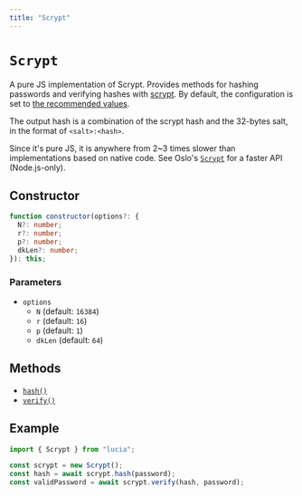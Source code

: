 ```yaml
---
title: "Scrypt"
---
```


# `Scrypt`

A pure JS implementation of Scrypt. Provides methods for hashing passwords and verifying hashes with [scrypt](https://datatracker.ietf.org/doc/html/rfc7914). By default, the configuration is set to [the recommended values](https://cheatsheetseries.owasp.org/cheatsheets/Password_Storage_Cheat_Sheet.html).

The output hash is a combination of the scrypt hash and the 32-bytes salt, in the format of `<salt>:<hash>`.

Since it's pure JS, it is anywhere from 2~3 times slower than implementations based on native code. See Oslo's [`Scrypt`](https://oslo.js.org/reference/password/Scrypt) for a faster API (Node.js-only).

## Constructor

```ts
function constructor(options?: {
  N?: number;
  r?: number;
  p?: number;
  dkLen?: number;
}): this;
```

### Parameters

- `options`
  - `N` (default: `16384`)
  - `r` (default: `16`)
  - `p` (default: `1`)
  - `dkLen` (default: `64`)

## Methods

- [`hash()`](ref:password/Argon2id)
- [`verify()`](ref:password/Argon2id)

## Example

```ts
import { Scrypt } from "lucia";

const scrypt = new Scrypt();
const hash = await scrypt.hash(password);
const validPassword = await scrypt.verify(hash, password);
```
